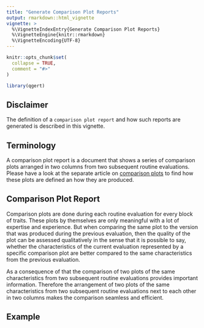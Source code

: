 ```yaml
---
title: "Generate Comparison Plot Reports"
output: rmarkdown::html_vignette
vignette: >
  %\VignetteIndexEntry{Generate Comparison Plot Reports}
  %\VignetteEngine{knitr::rmarkdown}
  %\VignetteEncoding{UTF-8}
---
```


```r
knitr::opts_chunk$set(
  collapse = TRUE,
  comment = "#>"
)
```

```r
library(qgert)
```


## Disclaimer
The definition of a `comparison plot report` and how such reports are generated is described in this vignette.


## Terminology
A comparison plot report is a document that shows a series of comparison plots arranged in two columns from two subsequent routine evaluations. Please have a look at the separate article on [comparison plots](https://pvrqualitasag.github.io/qgert/articles/comparison_plots.html) to find how these plots are defined an how they are produced.


## Comparison Plot Report
Comparison plots are done during each routine evaluation for every block of traits. These plots by themselves are only meaningful with a lot of expertise and experience. But when comparing the same plot to the version that was produced during the previous evaluation, then the quality of the plot can be assessed qualitatively in the sense that it is possible to say, whether the characteristics of the current evaluation represented by a specific comparison plot are better compared to the same characteristics from the previous evaluation.

As a consequence of that the comparison of two plots of the same characteristics from two subsequent routine evaluations provides important information. Therefore the arrangement of two plots of the same characteristics from two subsequent routine evaluations next to each other in two columns makes the comparison seamless and efficient.


## Example

